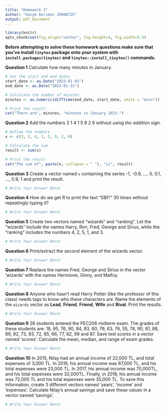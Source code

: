 ```yaml
---
title: "Homework 2"
author: "Gasym Kerimov 20080725"
output: pdf_document
---
```


```r
library(knitr)
opts_chunk$set(fig.align="center", fig.height=4, fig.width=5.5)
```

**Before attempting to solve these homework questions make sure that you've install `tinytex` package onto your system with `install.packages(tinytex)` and `tinytex::install_tinytex()` commands.**

\vspace{1cm}

**Question 1** Calculate how many minutes in January.

```r
# Set the start and end dates
start_date <- as.Date("2023-01-01")
end_date <- as.Date("2023-01-31")

# Calculate the number of minutes
minutes <- as.numeric(difftime(end_date, start_date, units = "mins"))

# Print the result
cat("There are", minutes, "minutes in January 2023.")

```

**Question 2** Add the numbers 3 1 4 1 5 9 2 6 without *using the addition sign*.

```r
# Define the numbers
x <- c(3, 1, 4, 1, 5, 9, 2, 6)

# Calculate the sum
result <- sum(x)

# Print the result
cat("The sum of", paste(x, collapse = " "), "is", result)

```

**Question 3** Create a vector named `x` containing the series -1, -0.9, ..., 0, 0.1, ..., 0.9, 1 and print the result.

```r
# Write Your Answer Here!
```

**Question 4** How do we get R to print the text "SBF!" 30 times without repeatingly typing it?

```r
# Write Your Answer Here!
```

**Question 5** Create two vectors named "wizards" and "ranking".
Let the "wizards" include the names Harry, Ron, Fred, George and Sirius, while the "ranking" includes the numbers 4, 2, 5, 1, and 3.

```r
# Write Your Answer Here!
```

**Question 6** Print/extract the second element of the wizards vector.

```r
# Write Your Answer Here!
```

**Question 7** Replace the names Fred, George and Sirius in the vector 'wizards' with the names Hermione, Ginny, and Malfoy.

```r
# Write Your Answer Here!
```

**Question 8** Anyone who hasn't read Harry Potter (like the professor of this class) needs tags to know who these characters are.
Name the elements of the `wizards` vector as **Lead**, **Friend**, **Friend**, **Wife** and **Rival**.
Print the results.

```r
# Write Your Answer Here!
```

**Question 9** 26 students entered the PEC206 midterm exam.
The grades of these students are: 18, 95, 76, 90, 84, 83, 80, 79, 63, 76, 55, 78, 90, 81, 88, 89, 92, 73, 83, 72, 85, 66, 77, 82, 99 and 87.
Save test scores in a vector named 'scores'.
Calculate the mean, median, and range of exam grades.

```r
# Write Your Answer Here!
```

**Question 10** In 2015, Nilay had an annual income of 22,000 TL, and total expenses of 3,000 TL.
In 2016, his annual income was 67,000 TL, and his total expenses were 23,000 TL.
In 2017, his annual income was 70,000TL, and his total expenses were 32,000TL.
Finally, in 2018, his annual income was 72,000 TL and his total expenses were 35,000 TL.
To save this information, create 3 different vectors named 'years', 'income' and 'expenses'.
Calculate Nilay's annual savings and save these values in a vector named 'savings'.

```r
# Write Your Answer Here!
```
